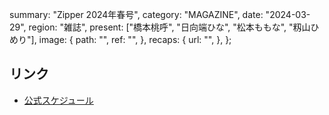   summary: "Zipper 2024年春号",
  category: "MAGAZINE",
  date: "2024-03-29",
  region: "雑誌",
  present: ["橋本桃呼", "日向端ひな", "松本ももな", "籾山ひめり"],
  image: {
    path: "",
    ref: "",
  },
  recaps: {
    url: "",
  },
};

## リンク

- [公式スケジュール](https://takanenonadeshiko.jp/?p=1903)
